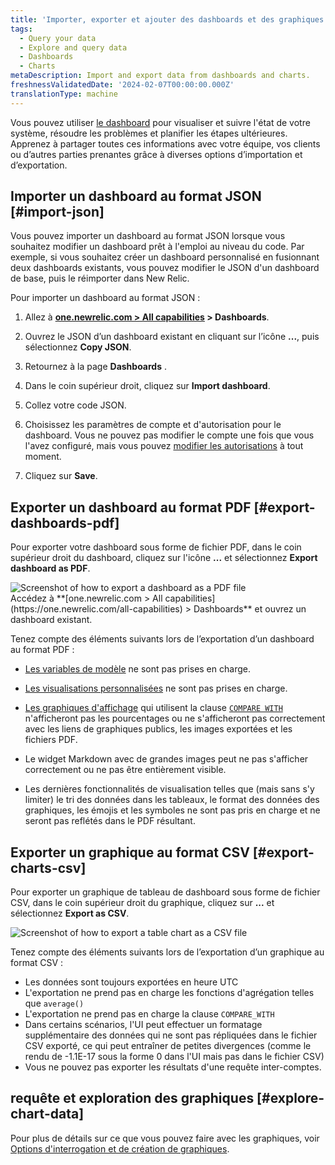 ```yaml
---
title: 'Importer, exporter et ajouter des dashboards et des graphiques'
tags:
  - Query your data
  - Explore and query data
  - Dashboards
  - Charts
metaDescription: Import and export data from dashboards and charts.
freshnessValidatedDate: '2024-02-07T00:00:00.000Z'
translationType: machine
---
```


Vous pouvez utiliser [le dashboard](/docs/query-your-data/explore-query-data/dashboards/introduction-dashboards/) pour visualiser et suivre l&apos;état de votre système, résoudre les problèmes et planifier les étapes ultérieures. Apprenez à partager toutes ces informations avec votre équipe, vos clients ou d’autres parties prenantes grâce à diverses options d’importation et d’exportation.

## Importer un dashboard au format JSON [#import-json]

Vous pouvez importer un dashboard au format JSON lorsque vous souhaitez modifier un dashboard prêt à l&apos;emploi au niveau du code. Par exemple, si vous souhaitez créer un dashboard personnalisé en fusionnant deux dashboards existants, vous pouvez modifier le JSON d&apos;un dashboard de base, puis le réimporter dans New Relic.

Pour importer un dashboard au format JSON :

1. Allez à <DNT>**[one.newrelic.com &gt; All capabilities](https://one.newrelic.com/all-capabilities) &gt; Dashboards**</DNT>.

2. Ouvrez le JSON d’un dashboard existant en cliquant sur l’icône <DNT>**...**</DNT>, puis sélectionnez <DNT>**Copy JSON**</DNT>.

3. Retournez à la page <DNT>**Dashboards**</DNT> .

4. Dans le coin supérieur droit, cliquez sur <DNT>**Import dashboard**</DNT>.

5. Collez votre code JSON.

6. Choisissez les paramètres de compte et d&apos;autorisation pour le dashboard. Vous ne pouvez pas modifier le compte une fois que vous l&apos;avez configuré, mais vous pouvez [modifier les autorisations](/docs/query-your-data/explore-query-data/dashboards/manage-your-dashboard/#dash-settings) à tout moment.

7. Cliquez sur <DNT>**Save**</DNT>.

## Exporter un dashboard au format PDF [#export-dashboards-pdf]

Pour exporter votre dashboard sous forme de fichier PDF, dans le coin supérieur droit du dashboard, cliquez sur l&apos;icône <DNT>**...**</DNT> et sélectionnez <DNT>**Export dashboard as PDF**</DNT>.

<img title="Export dashboard as PDF" alt="Screenshot of how to export a dashboard as a PDF file" src="/images/dashboards_screenshot-full_export-pdf.webp" />

<figcaption>
  Accédez à <DNT>**[one.newrelic.com &gt; All capabilities](https://one.newrelic.com/all-capabilities) &gt; Dashboards**</DNT> et ouvrez un dashboard existant.
</figcaption>

Tenez compte des éléments suivants lors de l’exportation d’un dashboard au format PDF :

* [Les variables de modèle](/docs/query-your-data/explore-query-data/dashboards/dashboard-template-variables/#requirements) ne sont pas prises en charge.

* [Les visualisations personnalisées](/docs/query-your-data/explore-query-data/dashboards/add-custom-visualizations-your-dashboards/) ne sont pas prises en charge.

* [Les graphiques d&apos;affichage](/docs/query-your-data/explore-query-data/use-charts/chart-types/#widget-billboard) qui utilisent la clause [`COMPARE WITH`](/docs/nrql/nrql-syntax-clauses-functions/#sel-compare) n&apos;afficheront pas les pourcentages ou ne s&apos;afficheront pas correctement avec les liens de graphiques publics, les images exportées et les fichiers PDF.

* Le widget Markdown avec de grandes images peut ne pas s&apos;afficher correctement ou ne pas être entièrement visible.

* Les dernières fonctionnalités de visualisation telles que (mais sans s&apos;y limiter) le tri des données dans les tableaux, le format des données des graphiques, les émojis et les symboles ne sont pas pris en charge et ne seront pas reflétés dans le PDF résultant.

## Exporter un graphique au format CSV [#export-charts-csv]

Pour exporter un graphique de tableau de dashboard sous forme de fichier CSV, dans le coin supérieur droit du graphique, cliquez sur <DNT>**...**</DNT> et sélectionnez <DNT>**Export as CSV**</DNT>.

<img title="Export chart as CSV" alt="Screenshot of how to export a table chart as a CSV file" src="/images/dashboards_screenshot-crop_export-csv.webp" />

Tenez compte des éléments suivants lors de l’exportation d’un graphique au format CSV :

* Les données sont toujours exportées en heure UTC
* L&apos;exportation ne prend pas en charge les fonctions d&apos;agrégation telles que `average()`
* L&apos;exportation ne prend pas en charge la clause `COMPARE_WITH`
* Dans certains scénarios, l&apos;UI peut effectuer un formatage supplémentaire des données qui ne sont pas répliquées dans le fichier CSV exporté, ce qui peut entraîner de petites divergences (comme le rendu de -1.1E-17 sous la forme 0 dans l&apos;UI mais pas dans le fichier CSV)
* Vous ne pouvez pas exporter les résultats d&apos;une requête inter-comptes.

## requête et exploration des graphiques [#explore-chart-data]

Pour plus de détails sur ce que vous pouvez faire avec les graphiques, voir [Options d&apos;interrogation et de création de graphiques](/docs/new-relic-solutions/new-relic-one/ui-data/basic-ui-features/#data-analysis).
